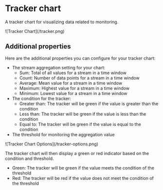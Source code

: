 # Tracker chart

A tracker chart for visualizing data related to monitoring.

<div
  style={{
    marginTop: "25px",
    marginBottom: "25px",
  }}
>
  ![Tracker Chart](/tracker.png)
</div>

## Additional properties

Here are the additional properties you can configure for your tracker chart:

- The stream aggregation setting for your chart:
  - Sum: Total of all values for a stream in a time window
  - Count: Number of data points for a stream in a time window
  - Average: Mean value for a stream in a time window
  - Maximum: Highest value for a stream in a time window
  - Minimum: Lowest value for a stream in a time window
- The condition for the tracker:
  - Greater than: The tracker will be green if the value is greater than the condition
  - Less than: The tracker will be green if the value is less than the condition
  - Equal to: The tracker will be green if the value is equal to the condition
- The threshold for monitoring the aggregation value

<div
  style={{
    display: "flex",
    justifyContent: "center",
    alignItems: "center",
    margin: "25px",
    maxWidth: "500px",
    border: "0.5px solid #e0e0e0",
    borderRadius: "10px",
  }}
>
  ![Tracker Chart Options](/tracker-options.png)
</div>

The tracker chart will then display a green or red indicator based on the condition and threshold.

- Green: The tracker will be green if the value meets the condition of the threshold
- Red: The tracker will be red if the value does not meet the condition of the threshold
